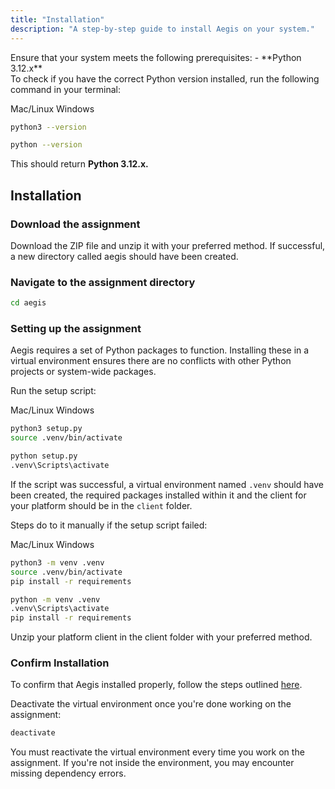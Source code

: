 ```yaml
---
title: "Installation"
description: "A step-by-step guide to install Aegis on your system."
---
```


<Admonition variant="info" title="Before You Begin">
Ensure that your system meets the following prerequisites:
- **Python 3.12.x**

<div className="ml-6">
To check if you have the correct Python version installed, run the following command in your terminal:

<Tabs defaultValue="mac/linux">

<TabsList>

<TabsTrigger value="mac/linux">Mac/Linux</TabsTrigger>
<TabsTrigger value="windows">Windows</TabsTrigger>

</TabsList>

<TabsContent value="mac/linux">

```bash
python3 --version
```

</TabsContent>

<TabsContent value="windows">

```bash
python --version
```

</TabsContent>

</Tabs>

This should return **Python 3.12.x.**

</div>

</Admonition>

## Installation

<Steps>

### Download the assignment

Download the ZIP file and unzip it with your preferred method.
If successful, a new directory called aegis should have been created.

### Navigate to the assignment directory

```bash
cd aegis
```

### Setting up the assignment

Aegis requires a set of Python packages to function. Installing these in a virtual environment
ensures there are no conflicts with other Python projects or system-wide packages.

Run the setup script:

<Tabs defaultValue="mac/linux">

<TabsList>

<TabsTrigger value="mac/linux">Mac/Linux</TabsTrigger>
<TabsTrigger value="windows">Windows</TabsTrigger>

</TabsList>

<TabsContent value="mac/linux">

```bash
python3 setup.py 
source .venv/bin/activate
```

</TabsContent>

<TabsContent value="windows">

```bash
python setup.py 
.venv\Scripts\activate
```

</TabsContent>

</Tabs>

If the script was successful, a virtual environment named `.venv` should have been created, the required packages
installed within it and the client for your platform should be in the `client` folder.

Steps do to it manually if the setup script failed:

<Tabs defaultValue="mac/linux">

<TabsList>

<TabsTrigger value="mac/linux">Mac/Linux</TabsTrigger>
<TabsTrigger value="windows">Windows</TabsTrigger>

</TabsList>

<TabsContent value="mac/linux">

```bash
python3 -m venv .venv
source .venv/bin/activate
pip install -r requirements
```

</TabsContent>

<TabsContent value="windows">

```bash
python -m venv .venv
.venv\Scripts\activate
pip install -r requirements
```

</TabsContent>

</Tabs>

Unzip your platform client in the client folder with your preferred method.

### Confirm Installation 

To confirm that Aegis installed properly, follow the steps outlined [here](/getting-started/running-aegis).

</Steps>


<Admonition variant="tip" title="Virtual Environment">
Deactivate the virtual environment once you're done working on the assignment:

```bash
deactivate
```

You must reactivate the virtual environment every time you work on the assignment. If you're not inside the environment,
you may encounter missing dependency errors.

</Admonition>

